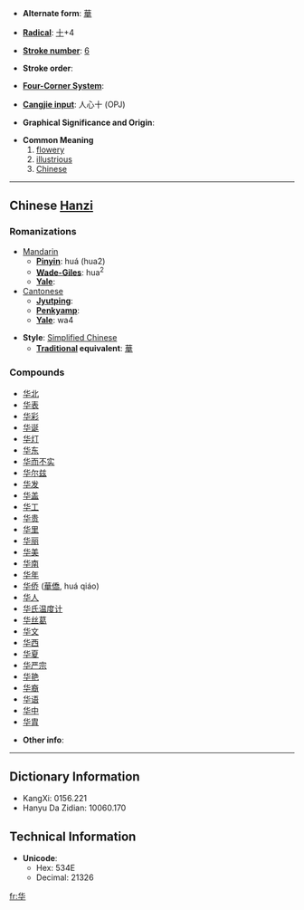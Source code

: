 * '''Alternate form''': [[華]]

* '''[[Wiktionary:Chinese radical index| Radical]]''': [[Wiktionary:Chinese radical index 十|十]]+4

* '''[[Wiktionary:Chinese total strokes index|Stroke number]]''': [[Wiktionary:Chinese total strokes index 6|6]]

* '''Stroke order''': 

* '''[[Wiktionary:Chinese four corner index|Four-Corner System]]''': 

* '''[[Wiktionary:Chinese Cangjie index|Cangjie input]]''': 人心十 (OPJ)

* '''Graphical Significance and Origin''': 

* '''Common Meaning'''
*# [[flowery]]
*# [[illustrious]]
*# [[Chinese]]

----

== Chinese [[Hanzi]] ==

===Romanizations===
* [[Mandarin]]
** '''[[Pinyin]]''': huá (hua2)
** '''[[Wade-Giles]]''': hua<sup>2</sup>
** '''[[Yale]]''': 
*[[Cantonese]]
**'''[[Jyutping]]''':
**'''[[Penkyamp]]''': 
**'''[[Yale]]''': wa4

* '''Style''': [[Simplified Chinese]] 
** '''[[Traditional Chinese|Traditional]] equivalent''': [[華]]

===Compounds===
*[[华北]]
*[[华表]]
*[[华彩]]
*[[华诞]]
*[[华灯]]
*[[华东]]
*[[华而不实]]
*[[华尔兹]]
*[[华发]]
*[[华盖]]
*[[华工]]
*[[华贵]]
*[[华里]]
*[[华丽]]
*[[华美]]
*[[华南]]
*[[华年]]
*[[华侨]] ([[華僑]], huá qiáo)
*[[华人]]
*[[华氏温度计]]
*[[华丝葛]]
*[[华文]]
*[[华西]]
*[[华夏]]
*[[华严宗]]
*[[华艳]]
*[[华裔]]
*[[华语]]
*[[华中]]
*[[华胄]]

* '''Other info''': 

----

== Dictionary Information ==

* KangXi: 0156.221
* Hanyu Da Zidian: 10060.170

== Technical Information ==

* '''Unicode''':
** Hex: 534E
** Decimal: 21326

[[fr:华]]